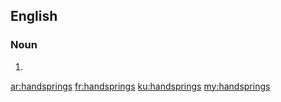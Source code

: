 ==English==

===Noun===
{{head|en|noun plural form}}

# {{plural of|handspring|lang=en}}

[[ar:handsprings]]
[[fr:handsprings]]
[[ku:handsprings]]
[[my:handsprings]]